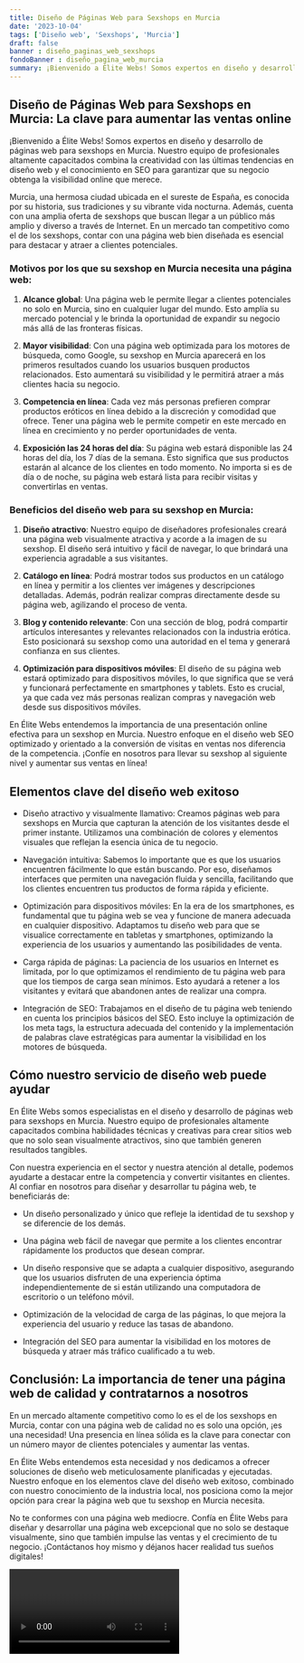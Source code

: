 ```yaml
---
title: Diseño de Páginas Web para Sexshops en Murcia
date: '2023-10-04'
tags: ['Diseño web', 'Sexshops', 'Murcia']
draft: false
banner : diseño_paginas_web_sexshops
fondoBanner : diseño_pagina_web_murcia
summary: ¡Bienvenido a Élite Webs! Somos expertos en diseño y desarrollo de páginas web para sexshops en Murcia. Nuestro equipo de profesionales altamente capacitados combina la creatividad con las últimas tendencias en diseño web y el conocimiento en SEO para garantizar que su negocio obtenga la visibilidad online que merece.
---
```


## Diseño de Páginas Web para Sexshops en Murcia: La clave para aumentar las ventas online

¡Bienvenido a Élite Webs! Somos expertos en diseño y desarrollo de páginas web para sexshops en Murcia. Nuestro equipo de profesionales altamente capacitados combina la creatividad con las últimas tendencias en diseño web y el conocimiento en SEO para garantizar que su negocio obtenga la visibilidad online que merece.

Murcia, una hermosa ciudad ubicada en el sureste de España, es conocida por su historia, sus tradiciones y su vibrante vida nocturna. Además, cuenta con una amplia oferta de sexshops que buscan llegar a un público más amplio y diverso a través de Internet. En un mercado tan competitivo como el de los sexshops, contar con una página web bien diseñada es esencial para destacar y atraer a clientes potenciales.

### Motivos por los que su sexshop en Murcia necesita una página web:

1. **Alcance global**: Una página web le permite llegar a clientes potenciales no solo en Murcia, sino en cualquier lugar del mundo. Esto amplía su mercado potencial y le brinda la oportunidad de expandir su negocio más allá de las fronteras físicas.

2. **Mayor visibilidad**: Con una página web optimizada para los motores de búsqueda, como Google, su sexshop en Murcia aparecerá en los primeros resultados cuando los usuarios busquen productos relacionados. Esto aumentará su visibilidad y le permitirá atraer a más clientes hacia su negocio.

3. **Competencia en línea**: Cada vez más personas prefieren comprar productos eróticos en línea debido a la discreción y comodidad que ofrece. Tener una página web le permite competir en este mercado en línea en crecimiento y no perder oportunidades de venta.

4. **Exposición las 24 horas del día**: Su página web estará disponible las 24 horas del día, los 7 días de la semana. Esto significa que sus productos estarán al alcance de los clientes en todo momento. No importa si es de día o de noche, su página web estará lista para recibir visitas y convertirlas en ventas.

### Beneficios del diseño web para su sexshop en Murcia:

1. **Diseño atractivo**: Nuestro equipo de diseñadores profesionales creará una página web visualmente atractiva y acorde a la imagen de su sexshop. El diseño será intuitivo y fácil de navegar, lo que brindará una experiencia agradable a sus visitantes.

2. **Catálogo en línea**: Podrá mostrar todos sus productos en un catálogo en línea y permitir a los clientes ver imágenes y descripciones detalladas. Además, podrán realizar compras directamente desde su página web, agilizando el proceso de venta.

3. **Blog y contenido relevante**: Con una sección de blog, podrá compartir artículos interesantes y relevantes relacionados con la industria erótica. Esto posicionará su sexshop como una autoridad en el tema y generará confianza en sus clientes.

4. **Optimización para dispositivos móviles**: El diseño de su página web estará optimizado para dispositivos móviles, lo que significa que se verá y funcionará perfectamente en smartphones y tablets. Esto es crucial, ya que cada vez más personas realizan compras y navegación web desde sus dispositivos móviles.

En Élite Webs entendemos la importancia de una presentación online efectiva para un sexshop en Murcia. Nuestro enfoque en el diseño web SEO optimizado y orientado a la conversión de visitas en ventas nos diferencia de la competencia. ¡Confíe en nosotros para llevar su sexshop al siguiente nivel y aumentar sus ventas en línea!

<GifSeo />

<Cta />

## Elementos clave del diseño web exitoso

- Diseño atractivo y visualmente llamativo: Creamos páginas web para sexshops en Murcia que capturan la atención de los visitantes desde el primer instante. Utilizamos una combinación de colores y elementos visuales que reflejan la esencia única de tu negocio.

- Navegación intuitiva: Sabemos lo importante que es que los usuarios encuentren fácilmente lo que están buscando. Por eso, diseñamos interfaces que permiten una navegación fluida y sencilla, facilitando que los clientes encuentren tus productos de forma rápida y eficiente.

- Optimización para dispositivos móviles: En la era de los smartphones, es fundamental que tu página web se vea y funcione de manera adecuada en cualquier dispositivo. Adaptamos tu diseño web para que se visualice correctamente en tabletas y smartphones, optimizando la experiencia de los usuarios y aumentando las posibilidades de venta.

- Carga rápida de páginas: La paciencia de los usuarios en Internet es limitada, por lo que optimizamos el rendimiento de tu página web para que los tiempos de carga sean mínimos. Esto ayudará a retener a los visitantes y evitará que abandonen antes de realizar una compra.

- Integración de SEO: Trabajamos en el diseño de tu página web teniendo en cuenta los principios básicos del SEO. Esto incluye la optimización de los meta tags, la estructura adecuada del contenido y la implementación de palabras clave estratégicas para aumentar la visibilidad en los motores de búsqueda.

## Cómo nuestro servicio de diseño web puede ayudar

En Élite Webs somos especialistas en el diseño y desarrollo de páginas web para sexshops en Murcia. Nuestro equipo de profesionales altamente capacitados combina habilidades técnicas y creativas para crear sitios web que no solo sean visualmente atractivos, sino que también generen resultados tangibles.

Con nuestra experiencia en el sector y nuestra atención al detalle, podemos ayudarte a destacar entre la competencia y convertir visitantes en clientes. Al confiar en nosotros para diseñar y desarrollar tu página web, te beneficiarás de:

- Un diseño personalizado y único que refleje la identidad de tu sexshop y se diferencie de los demás.

- Una página web fácil de navegar que permite a los clientes encontrar rápidamente los productos que desean comprar.

- Un diseño responsive que se adapta a cualquier dispositivo, asegurando que los usuarios disfruten de una experiencia óptima independientemente de si están utilizando una computadora de escritorio o un teléfono móvil.

- Optimización de la velocidad de carga de las páginas, lo que mejora la experiencia del usuario y reduce las tasas de abandono.

- Integración del SEO para aumentar la visibilidad en los motores de búsqueda y atraer más tráfico cualificado a tu web.

## Conclusión: La importancia de tener una página web de calidad y contratarnos a nosotros

En un mercado altamente competitivo como lo es el de los sexshops en Murcia, contar con una página web de calidad no es solo una opción, ¡es una necesidad! Una presencia en línea sólida es la clave para conectar con un número mayor de clientes potenciales y aumentar las ventas.

En Élite Webs entendemos esta necesidad y nos dedicamos a ofrecer soluciones de diseño web meticulosamente planificadas y ejecutadas. Nuestro enfoque en los elementos clave del diseño web exitoso, combinado con nuestro conocimiento de la industria local, nos posiciona como la mejor opción para crear la página web que tu sexshop en Murcia necesita.

No te conformes con una página web mediocre. Confía en Élite Webs para diseñar y desarrollar una página web excepcional que no solo se destaque visualmente, sino que también impulse las ventas y el crecimiento de tu negocio. ¡Contáctanos hoy mismo y déjanos hacer realidad tus sueños digitales!

<Video />

<CtaBot job='Sexshops' city='Murcia'/>

<Gmaps query='Murcia+españa+maps' />